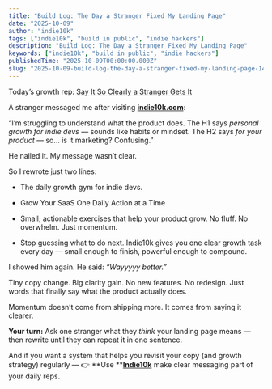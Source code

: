 ```yaml
---
title: "Build Log: The Day a Stranger Fixed My Landing Page"
date: "2025-10-09"
author: "indie10k"
tags: ["indie10k", "build in public", "indie hackers"]
description: "Build Log: The Day a Stranger Fixed My Landing Page"
keywords: ["indie10k", "build in public", "indie hackers"]
publishedTime: "2025-10-09T00:00:00.000Z"
slug: "2025-10-09-build-log-the-day-a-stranger-fixed-my-landing-page-14ufZ3aDgfbqS9RtUXDK"
---
```


Today’s growth rep: [Say It So Clearly a Stranger Gets It](https://indie10k.com/reps/say-it-so-clearly-a-stranger-gets-it-c89b3b73-7026-46e7-a54b-1b61d312a8c7)

A stranger messaged me after visiting [**indie10k.com**](http://indie10k.com):

“I’m struggling to understand what the product does.
The H1 says *personal growth for indie devs* — sounds like habits or mindset.
The H2 says *for your product* — so... is it marketing? Confusing.”

He nailed it.
My message wasn’t clear.

So I rewrote just two lines:

- The daily growth gym for indie devs.
+ Grow Your SaaS One Daily Action at a Time

- Small, actionable exercises that help your product grow. No fluff. No overwhelm. Just momentum.
+ Stop guessing what to do next. Indie10k gives you one clear growth task every day — small enough to finish, powerful enough to compound.

I showed him again.
He said: *“Wayyyyy better.”*

Tiny copy change. Big clarity gain.
No new features. No redesign.
Just words that finally say what the product actually does.

Momentum doesn’t come from shipping more.
It comes from saying it clearer.

**Your turn:**
Ask one stranger what they *think* your landing page means — then rewrite until they can repeat it in one sentence.

And if you want a system that helps you revisit your copy (and growth strategy) regularly —
👉 **Use **[**Indie10k**](https://indie10k.com?utm_source=indiehackers) make clear messaging part of your daily reps.